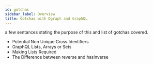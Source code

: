 ```yaml
---
id: gotchas
sidebar_label: Overview
title: Gotchas with Dgraph and GraphQL
---
```



<ComingSoon />

a few sentances stating the purpose of this and list of gotchas covered.

- Potential Non Unique Cross Identifiers
- GraphQL Lists, Arrays or Sets
- Making Lists Required
- The Difference between reverse and hasInverse
